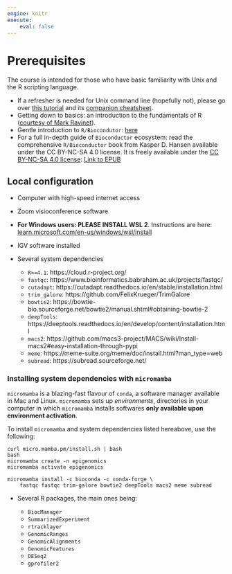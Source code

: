 ```yaml
---
engine: knitr
execute:
    eval: false
---
```


# Prerequisites {-}

The course is intended for those who have basic familiarity with Unix and 
the R scripting language.

* If a refresher is needed for Unix command line (hopefully not), please go over [this tutorial](https://ryanstutorials.net/linuxtutorial/) and its [companion cheatsheet](https://ryanstutorials.net/linuxtutorial/cheatsheet.php).
* Getting down to basics: an introduction to the fundamentals of R ([courtesy of Mark Ravinet](markravinet.github.io/Introduction.html)).
* Gentle introduction to `R/Biocondutor`: [here](https://bioconductor.github.io/BiocWorkshops/introduction-to-bioconductor-annotation-resources.html)
* For a full in-depth guide of `Bioconductor` ecosystem: read the comprehensive `R/Bioconductor` book from Kasper D. Hansen available under the CC BY-NC-SA 4.0 license. It is freely available under the [CC BY-NC-SA 4.0 license](https://creativecommons.org/licenses/by-nc-sa/4.0/deed.en_US): [Link to EPUB](https://leanpub.com/bioconductor)

## Local configuration 

* Computer with high-speed internet access 
* Zoom visioconference software

* **For Windows users: PLEASE INSTALL WSL 2**. Instructions are here: [learn.microsoft.com/en-us/windows/wsl/install](https://learn.microsoft.com/en-us/windows/wsl/install)

<!-- ::: {.callout-important icon='true'}
## Docker image
If trainees are familiar with `docker` and prefer using a pre-compiled image, see here. 
::: -->

* IGV software installed 

* Several system dependencies

    - `R>=4.1`: https://cloud.r-project.org/
    - `fastqc`: https://www.bioinformatics.babraham.ac.uk/projects/fastqc/
    - `cutadapt`: https://cutadapt.readthedocs.io/en/stable/installation.html
    - `trim_galore`: https://github.com/FelixKrueger/TrimGalore
    - `bowtie2`: https://bowtie-bio.sourceforge.net/bowtie2/manual.shtml#obtaining-bowtie-2
    - `deepTools`: https://deeptools.readthedocs.io/en/develop/content/installation.html
    - `macs2`: https://github.com/macs3-project/MACS/wiki/Install-macs2#easy-installation-through-pypi
    - `meme`: https://meme-suite.org/meme/doc/install.html?man_type=web
    - `subread`: https://subread.sourceforge.net/

::: {.callout-tip icon='true'}
### Installing system dependencies with `micromamba` 

`micromamba` is a blazing-fast flavour of `conda`, a software manager available in Mac and Linux. 
`micromamba` sets up *environments*, directories in your computer in which `micromamba` installs softwares **only available upon environment activation**. 

To install `micromamba` and system dependencies listed hereabove, use the following: 

```shell
curl micro.mamba.pm/install.sh | bash
bash
micromamba create -n epigenomics
micromamba activate epigenomics

micromamba install -c bioconda -c conda-forge \
    fastqc fastqc trim-galore bowtie2 deepTools macs2 meme subread
```
:::

* Several R packages, the main ones being: 

    - `BiocManager`
    - `SummarizedExperiment`
    - `rtracklayer`
    - `GenomicRanges`
    - `GenomicAlignments`
    - `GenomicFeatures`
    - `DESeq2`
    - `gprofiler2`
